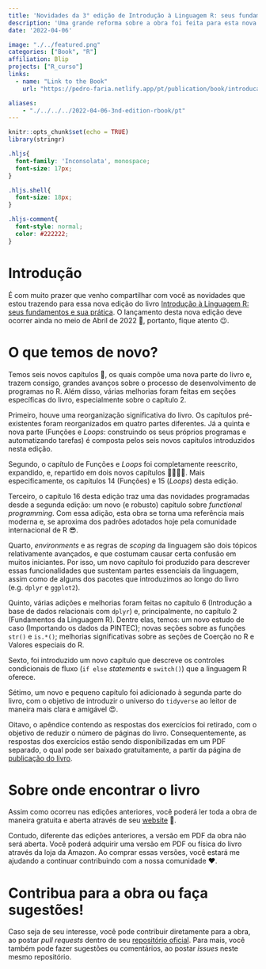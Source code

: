 ```yaml
---
title: 'Novidades da 3° edição de Introdução à Linguagem R: seus fundamentos e sua prática'
description: 'Uma grande reforma sobre a obra foi feita para esta nova edição. Como resultado, temos seis novos capítulos para você!'
date: '2022-04-06'

image: "./../featured.png"
categories: ["Book", "R"]
affiliation: Blip
projects: ["R_curso"]
links:
  - name: "Link to the Book"
    url: "https://pedro-faria.netlify.app/pt/publication/book/introducao_linguagem_r/"

aliases: 
    - "./../../../2022-04-06-3nd-edition-rbook/pt"
---
```




```r
knitr::opts_chunk$set(echo = TRUE)
library(stringr)
```


```css
.hljs{
  font-family: 'Inconsolata', monospace;
  font-size: 17px;
}

.hljs.shell{
  font-size: 18px;
}

.hljs-comment{
  font-style: normal;
  color: #222222;
}
```


# Introdução

É com muito prazer que venho compartilhar com você as novidades que estou trazendo para essa nova edição do livro [Introdução à Linguagem R: seus fundamentos e sua prática](https://pedro-faria.netlify.app/pt/publication/book/introducao_linguagem_r/). O lançamento desta nova edição deve ocorrer ainda no meio de Abril de 2022 📅, portanto, fique atento 😉.

# O que temos de novo?

Temos seis novos capítulos 🤯, os quais compõe uma nova parte do livro e, trazem consigo, grandes avanços sobre o processo de desenvolvimento de programas no R. Além disso, várias melhorias foram feitas em seções específicas do livro, especialmente sobre o capítulo 2.

Primeiro, houve uma reorganização significativa do livro. Os capítulos pré-existentes foram reorganizados em quatro partes diferentes. Já a quinta e nova parte (Funções e *Loops*: construindo os seus próprios programas e automatizando tarefas) é composta pelos seis novos capítulos introduzidos nesta edição. 

Segundo, o capítulo de Funções e *Loops* foi completamente reescrito, expandido, e, repartido em dois novos capítulos 🥳🎉🎉🎉. Mais especificamente, os capítulos 14 (Funções) e 15 (*Loops*) desta edição.

Terceiro, o capítulo 16 desta edição traz uma das novidades programadas desde a segunda edição: um novo (e robusto) capítulo sobre *functional programming*. Com essa adição, esta obra se torna uma referência mais moderna e, se aproxima dos padrões adotados hoje pela comunidade internacional de R 😎.

Quarto, *environments* e as regras de *scoping* da linguagem são dois tópicos relativamente avançados, e que costumam causar certa confusão em muitos iniciantes. Por isso, um novo capítulo foi produzido para descrever essas funcionalidades que sustentam partes essenciais da linguagem, assim como de alguns dos pacotes que introduzimos ao longo do livro (e.g. `dplyr` e `ggplot2`).

Quinto, várias adições e melhorias foram feitas no capítulo 6 (Introdução a base de dados relacionais com `dplyr`) e, principalmente, no capítulo 2 (Fundamentos da Linguagem R). Dentre elas, temos: um novo estudo de caso (Importando os dados da PINTEC); novas seções sobre as funções `str()` e `is.*()`; melhorias significativas sobre as seções de Coerção no R e Valores especiais do R.

Sexto, foi introduzido um novo capítulo que descreve os controles condicionais de fluxo (`if else` *statements* e `switch()`) que a linguagem R oferece.

Sétimo, um novo e pequeno capítulo foi adicionado à segunda parte do livro, com o objetivo de introduzir o universo do `tidyverse` ao leitor de maneira mais clara e amigável 😍.

Oitavo, o apêndice contendo as respostas dos exercícios foi retirado, com o objetivo de reduzir o número de páginas do livro. Consequentemente, as respostas dos exercícios estão sendo disponibilizadas em um PDF separado, o qual pode ser baixado gratuitamente, a partir da página de [publicação do livro](https://pedro-faria.netlify.app/pt/publication/book/introducao_linguagem_r/).



# Sobre onde encontrar o livro

Assim como ocorreu nas edições anteriores, você poderá ler toda a obra de maneira gratuita e aberta através de seu [website](https://pedropark99.github.io/Introducao_R/) 📖. 

Contudo, diferente das edições anteriores, a versão em PDF da obra não será aberta. Você poderá adquirir uma versão em PDF ou física do livro através da loja da Amazon. Ao comprar essas versões, você estará me ajudando a continuar contribuindo com a nossa comunidade ❤️.



# Contribua para a obra ou faça sugestões!

Caso seja de seu interesse, você pode contribuir diretamente para a obra, ao postar *pull requests* dentro de seu [repositório oficial](https://github.com/pedropark99/Introducao_R). Para mais, você também pode fazer sugestões ou comentários, ao postar *issues* neste mesmo repositório.












